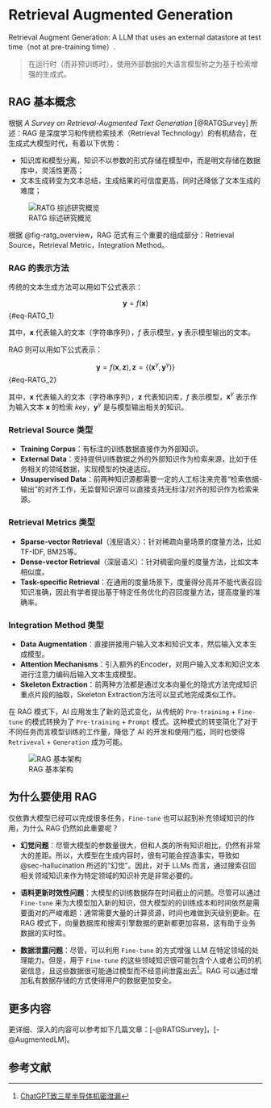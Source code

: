 # Retrieval Augmented Generation {#sec-RAG}
:::{.callout-tip}
Retrieval Augment Generation: A LLM that uses an external datastore at test time（not at pre-training time）.

> 在运行时（而非预训练时），使用外部数据的大语言模型称之为基于检索增强的生成式。
:::

## RAG 基本概念
根据 *A Survey on Retrieval-Augmented Text Generation* [@RATGSurvey] 所述：RAG 是深度学习和传统检索技术（Retrieval Technology）的有机结合，在生成式大模型时代，有着以下优势：

* 知识库和模型分离，知识不以参数的形式存储在模型中，而是明文存储在数据库中，灵活性更高；
* 文本生成转变为文本总结，生成结果的可信度更高，同时还降低了文本生成的难度；

![RATG 综述研究概览](./images/RATG_overview.jpg){#fig-ratg_overview}

根据 @fig-ratg_overview，RAG 范式有三个重要的组成部分：Retrieval Source，Retrieval Metric，Integration Method。

### RAG 的表示方法
传统的文本生成方法可以用如下公式表示：

$$\boldsymbol{y}=f(\boldsymbol{x})$$ {#eq-RATG_1}

其中，$\boldsymbol{x}$ 代表输入的文本（字符串序列），$f$ 表示模型，$\boldsymbol{y}$ 表示模型输出的文本。

RAG 则可以用如下公式表示：

$$\boldsymbol{y}=f(\boldsymbol{x}, \boldsymbol{z}), \boldsymbol{z} = \{(\boldsymbol{x}^\gamma, \boldsymbol{y}^\gamma)\}$$ {#eq-RATG_2}

其中，$\boldsymbol{x}$ 代表输入的文本（字符串序列），$\boldsymbol{z}$ 代表知识库，$f$ 表示模型，$\boldsymbol{x}^\gamma$ 表示作为输入文本 $\boldsymbol{x}$ 的检索 *key*，$\boldsymbol{y}^\gamma$ 是与模型输出相关的知识。

### Retrieval Source 类型
* **Training Corpus**：有标注的训练数据直接作为外部知识。
* **External Data**：支持提供训练数据之外的外部知识作为检索来源，比如于任务相关的领域数据，实现模型的快速适应。
* **Unsupervised Data**：前两种知识源都需要一定的人工标注来完善“检索依据-输出”的对齐工作，无监督知识源可以直接支持无标注/对齐的知识作为检索来源。

### Retrieval Metrics 类型
* **Sparse-vector Retrieval**（浅层语义）：针对稀疏向量场景的度量方法，比如TF-IDF, BM25等。
* **Dense-vector Retrieval**（深层语义）：针对稠密向量的度量方法，比如文本相似度。
* **Task-specific Retrieval**：在通用的度量场景下，度量得分高并不能代表召回知识准确，因此有学者提出基于特定任务优化的召回度量方法，提高度量的准确率。

### Integration Method 类型
* **Data Augmentation**：直接拼接用户输入文本和知识文本，然后输入文本生成模型。
* **Attention Mechanisms**：引入额外的Encoder，对用户输入文本和知识文本进行注意力编码后输入文本生成模型。
* **Skeleton Extraction**：前两种方法都是通过文本向量化的隐式方法完成知识重点片段的抽取，Skeleton Extraction方法可以显式地完成类似工作。

在 RAG 模式下，AI 应用发生了新的范式变化，从传统的 `Pre-training` + `Fine-tune` 的模式转换为了 `Pre-training` + `Prompt` 模式。这种模式的转变简化了对于不同任务而言模型训练的工作量，降低了 AI 的开发和使用门槛，同时也使得 `Retriveval` + `Generation` 成为可能。

![RAG 基本架构](./images/RAG_arch.png){#fig-RAG_arch}

## 为什么要使用 RAG
仅依靠大模型已经可以完成很多任务，`Fine-tune` 也可以起到补充领域知识的作用，为什么 RAG 仍然如此重要呢？

* **幻觉问题**：尽管大模型的参数量很大，但和人类的所有知识相比，仍然有非常大的差距。所以，大模型在生成内容时，很有可能会捏造事实，导致如 @sec-hallucination 所述的“幻觉”。因此，对于 LLMs 而言，通过搜索召回相关领域知识来作为特定领域的知识补充是非常必要的。

* **语料更新时效性问题**：大模型的训练数据存在时间截止的问题。尽管可以通过 `Fine-tune` 来为大模型加入新的知识，但大模型的的训练成本和时间依然是需要面对的严峻难题：通常需要大量的计算资源，时间也难做到天级别更新。在 RAG 模式下，向量数据库和搜索引擎数据的更新都更加容易，这有助于业务数据的实时性。

* **数据泄露问题**：尽管，可以利用 `Fine-tune` 的方式增强 LLM 在特定领域的处理能力。但是，用于 `Fine-tune` 的这些领域知识很可能包含个人或者公司的机密信息，且这些数据很可能通过模型而不经意间泄露出去[^1]。RAG 可以通过增加私有数据存储的方式使得用户的数据更加安全。

## 更多内容
更详细、深入的内容可以参考如下几篇文章：[-@RATGSurvey]，[-@AugmentedLM]。

## 参考文献
[^1]: [ChatGPT致三星半导体机密泄漏](https://zhuanlan.zhihu.com/p/619432239)
